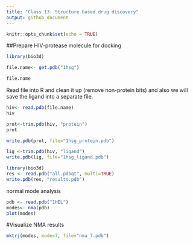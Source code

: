```yaml
---
title: "Class 13: Structure based drug discovery"
output: github_document
---
```


```r
knitr::opts_chunk$set(echo = TRUE)
```


##Prepare HIV-protease molecule for docking
```r
library(bio3d)
```

```r
file.name<- get.pdb("1hsg")
```
```r
file.name
```
Read file into R and clean it up (remove non-protein bits) and also we will save the ligand into a separate file.
```r
hiv<- read.pdb(file.name)
hiv
```

```r
prot<-trim.pdb(hiv, "protein")
prot
```

```r
write.pdb(prot, file="1hsg_protein.pdb")
```

```r
lig <-trim.pdb(hiv, "ligand")
write.pdb(lig, file="1hsg_ligand.pdb")
```

```r
library(bio3d)
res <- read.pdb("all.pdbqt", multi=TRUE)
write.pdb(res, "results.pdb")
```

normal mode analysis
```r
pdb <- read.pdb("1HEL")
modes<- nma(pdb)
plot(modes)
```
#Visualize NMA results
```r
mktrj(modes, mode=7, file="nma_7.pdb")
```




